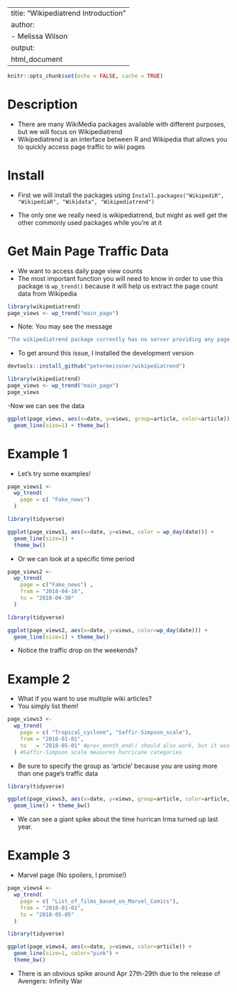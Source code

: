 
---
title: "Wikipediatrend Introduction"
author: 
  - Melissa Wilson
output: 
  html_document
---

```{r setup, include=FALSE}
knitr::opts_chunk$set(echo = FALSE, cache = TRUE)
```

# Description

- There are many WikiMedia packages available with different purposes, but we will focus on Wikipediatrend
- Wikipediatrend is an interface between R and Wikipedia that allows you to quickly access page traffic to wiki pages


# Install

- First we will install the packages using `Install.packages("WikipediR", "WikipediaR", "Wikidata", "Wikipediatrend")`

- The only one we really need is wikipediatrend, but might as well get the other commonly used packages while you're at it


# Get Main Page Traffic Data

- We want to access daily page view counts
- The most important function you will need to know in order to use this package is `wp_trend()` because it will help us extract the page count data from Wikipedia

```{r eval=FALSE, echo=TRUE}
library(wikipediatrend)
page_views <- wp_trend("main_page")
```

- Note: You may see the message 
```{r}
"The wikipediatrend package currently has no server providing any page view information. Use package pageviews for recent (2016+) information. Older information hopefully available again soon."
```

- To get around this issue, I installed the development version

```{r eval=FALSE, echo=TRUE}
devtools::install_github("petermeissner/wikipediatrend")

library(wikipediatrend)
page_views <- wp_trend("main_page")
page_views
```

-Now we can see the data

```{r eval=FALSE, echo=TRUE}
ggplot(page_views, aes(x=date, y=views, group=article, color=article)) +
  geom_line(size=1) + theme_bw()
```


# Example 1

- Let's try some examples!

```{r eval=FALSE, echo=TRUE}
page_views1 <- 
  wp_trend( 
    page = c( "Fake_news")
  )
```

```{r eval=FALSE, echo=TRUE}
library(tidyverse)

ggplot(page_views1, aes(x=date, y=views, color = wp_day(date))) +
  geom_line(size=1) + 
  theme_bw()

```

- Or we can look at a specific time period

```{r eval=FALSE, echo=TRUE}
page_views2 <- 
  wp_trend( 
    page = c("Fake_news") ,
    from = "2018-04-16",
    to = "2018-04-30"
  )
```

```{r eval=FALSE, echo=TRUE}
library(tidyverse)

ggplot(page_views2, aes(x=date, y=views, color=wp_day(date))) +
  geom_line(size=1) + theme_bw()

```

- Notice the traffic drop on the weekends?


# Example 2

- What if you want to use multiple wiki articles?
- You simply list them!

```{r eval=FALSE, echo=TRUE}
page_views3 <- 
  wp_trend( 
    page = c( "Tropical_cyclone", "Saffir-Simpson_scale"), 
    from = "2016-01-01",
    to   = "2018-05-01" #prev_month_end() should also work, but it was not working for me 
  ) #Saffir-Simpson scale measures hurricane categories
```

- Be sure to specify the group as 'article' because you are using more than one page's traffic data

```{r eval=FALSE, echo=TRUE}
library(tidyverse)

ggplot(page_views3, aes(x=date, y=views, group=article, color=article, fill=article)) +
  geom_line() + theme_bw()
```
- We can see a giant spike about the time hurrican Irma turned up last year.


# Example 3

- Marvel page (No spoilers, I promise!)

```{r eval=FALSE, echo=TRUE}
page_views4 <- 
  wp_trend( 
    page = c( "List_of_films_based_on_Marvel_Comics"), 
    from = "2018-01-01",
    to = "2018-05-05"
  ) 
```

```{r eval=FALSE, echo=TRUE}
library(tidyverse)

ggplot(page_views4, aes(x=date, y=views, color=article)) +
  geom_line(size=1, color="pink") +
  theme_bw()
```

- There is an obvious spike around Apr 27th-29th due to the release of Avengers: Infinity War










